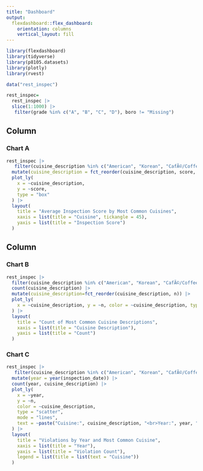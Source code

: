 ```yaml
---
title: "Dashboard"
output: 
  flexdashboard::flex_dashboard:
    orientation: columns
    vertical_layout: fill
---
```


```r
library(flexdashboard)
library(tidyverse)
library(p8105.datasets)
library(plotly)
library(rvest)
```


```r
data("rest_inspec")

rest_inspec=
  rest_inspec |> 
  slice(1:1000) |> 
   filter(grade %in% c("A", "B", "C", "D"), boro != "Missing") 

```


Column {data-width=650}
-----------------------------------------------------------------------

### Chart A

```r
rest_inspec |> 
   filter(cuisine_description %in% c("American", "Korean", "CafÃ©/Coffee/Tea", "Pizza", "Irish", "Italian")) |> 
  mutate(cuisine_description = fct_reorder(cuisine_description, score, .fun = median)) |> 
  plot_ly(
    x = ~cuisine_description,
    y = ~score,
    type = "box"
  ) |>
  layout(
    title = "Average Inspection Score by Most Common Cuisines",
    xaxis = list(title = "Cuisine", tickangle = 45),
    yaxis = list(title = "Inspection Score")
  )
```

Column {data-width=350}
-----------------------------------------------------------------------

### Chart B

```r
rest_inspec |> 
  filter(cuisine_description %in% c("American", "Korean", "CafÃ©/Coffee/Tea", "Pizza", "Irish", "Italian")) |>
  count(cuisine_description) |> 
  mutate(cuisine_description=fct_reorder(cuisine_description, n)) |> 
  plot_ly(
    x = ~cuisine_description, y = ~n, color = ~cuisine_description, type = "bar"
  ) |> 
  layout(
    title = "Count of Most Common Cuisine Descriptions",
    xaxis = list(title = "Cuisine Description"),
    yaxis = list(title = "Count")
  )
```

### Chart C

```r
rest_inspec |> 
   filter(cuisine_description %in% c("American", "Korean", "CafÃ©/Coffee/Tea", "Pizza", "Irish", "Italian")) |> 
  mutate(year = year(inspection_date)) |> 
  count(year, cuisine_description) |> 
  plot_ly(
    x = ~year,
    y = ~n,
    color = ~cuisine_description,
    type = "scatter",
    mode = "lines",
    text = ~paste("Cuisine:", cuisine_description, "<br>Year:", year, "<br>Violations:", n)
  ) |>
  layout(
    title = "Violations by Year and Most Common Cuisine",
    xaxis = list(title = "Year"),
    yaxis = list(title = "Violation Count"),
    legend = list(title = list(text = "Cuisine"))
  )

```

